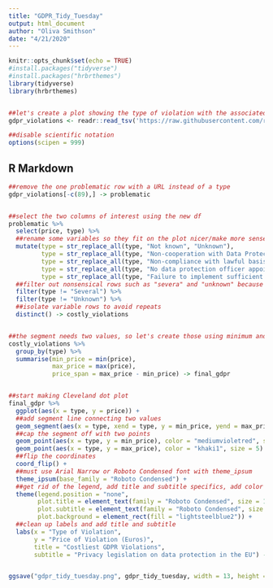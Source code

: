 ```yaml
---
title: "GDPR_Tidy_Tuesday"
output: html_document
author: "Oliva Smithson"
date: "4/21/2020"
---
```


```r
knitr::opts_chunk$set(echo = TRUE)
#install.packages("tidyverse")
#install.packages("hrbrthemes")
library(tidyverse)
library(hrbrthemes)


##let's create a plot showing the type of violation with the associated fines for each
gdpr_violations <- readr::read_tsv('https://raw.githubusercontent.com/rfordatascience/tidytuesday/master/data/2020/2020-04-21/gdpr_violations.tsv')

##disable scientific notation
options(scipen = 999)

```

## R Markdown

```r
##remove the one problematic row with a URL instead of a type
gdpr_violations[-c(89),] -> problematic


##select the two columns of interest using the new df
problematic %>%
  select(price, type) %>%
  ##rename some variables so they fit on the plot nicer/make more sense
  mutate(type = str_replace_all(type, "Not known", "Unknown"),
         type = str_replace_all(type, "Non-cooperation with Data Protection Authority", "Non-cooperation with DPA"),
         type = str_replace_all(type, "Non-compliance with lawful basis for data processing and information obligation non-compliance", "Several"),
         type = str_replace_all(type, "No data protection officer appointed", "Failure to appoint a data protection officer"),
         type = str_replace_all(type, "Failure to implement sufficient measures to ensure information security and information obligation non-compliance", "Several")) %>%
  ##filter out nonsensical rows such as "severa" and "unknown" because those do not contribute to the plot we are trying to make
  filter(type != "Several") %>%
  filter(type != "Unknown") %>%
  ##isolate variable rows to avoid repeats
  distinct() -> costly_violations


##the segment needs two values, so let's create those using minimum and maximum prices 
costly_violations %>%
  group_by(type) %>%
  summarise(min_price = min(price),
            max_price = max(price),
            price_span = max_price - min_price) -> final_gdpr


##start making Cleveland dot plot
final_gdpr %>%
  ggplot(aes(x = type, y = price)) +
  ##add segment line connecting two values
  geom_segment(aes(x = type, xend = type, y = min_price, yend = max_price), color = "black") +
  ##cap the segment off with two points
  geom_point(aes(x = type, y = min_price), color = "mediumvioletred", size = 5) +
  geom_point(aes(x = type, y = max_price), color = "khaki1", size = 5) +
  ##flip the coordinates
  coord_flip() +
  ##must use Arial Narrow or Roboto Condensed font with theme_ipsum
  theme_ipsum(base_family = "Roboto Condensed") +
  ##get rid of the legend, add title and subtitle specifics, add color to plot background
  theme(legend.position = "none",
        plot.title = element_text(family = "Roboto Condensed", size = 18, face = "bold"),
        plot.subtitle = element_text(family = "Roboto Condensed", size = 14), 
        plot.background = element_rect(fill = "lightsteelblue2")) + 
  ##clean up labels and add title and subtitle
  labs(x = "Type of Violation",
       y = "Price of Violation (Euros)",
       title = "Costliest GDPR Violations",
       subtitle = "Privacy legislation on data protection in the EU") -> gdpr_tidy_tuesday


ggsave("gdpr_tidy_tuesday.png", gdpr_tidy_tuesday, width = 13, height = 7)
 
```

